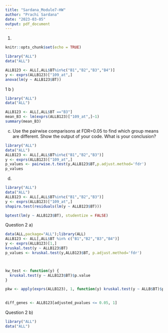 ---
title: "Sardana_Module7-HW"
author: "Prachi Sardana"
date: "2023-03-05"
output: pdf_document
---

1.
```{r setup, include=FALSE}
knitr::opts_chunk$set(echo = TRUE)

library("ALL")
data("ALL")

ALLB123 <- ALL[,ALL$BT%in%c("B1","B2","B3","B4")]
y <- exprs(ALLB123)["109_at",] 
anova(lm(y ~ ALLB123$BT))

```

1 b )



```{r}

library("ALL")
data("ALL")

ALLB123 <- ALL[,ALL$BT =="B3"]
mean_B3 <- lm(exprs(ALLB123)["109_at",]~1)
summary(mean_B3)

```



c) Use the pairwise comparisons at FDR=0.05 to find which group means are different. Show the output of your code. What is your conclusion?
```{r}

library("ALL")
data("ALL")
ALLB123 <- ALL[,ALL$BT%in%c("B1","B2","B3")] 
y <- exprs(ALLB123)["109_at",] 
p_values <- pairwise.t.test(y,ALLB123$BT,p.adjust.method='fdr')
p_values


```

d)

```{r}
library("ALL")
data("ALL")
ALLB123 <- ALL[,ALL$BT%in%c("B1","B2","B3")] 
y <- exprs(ALLB123)["109_at",] 
shapiro.test(residuals(lm(y ~ ALLB123$BT)))

bptest(lm(y ~ ALLB123$BT), studentize = FALSE)

```
Question 2 
a) 

```{r}
data(ALL,package="ALL");library(ALL)
ALLB123 <- ALL[,ALL$BT %in% c("B1","B2","B3","B4")]
y <- exprs(ALLB123)[1,]
kruskal.test(y ~ ALLB123$BT)
p_values <- kruskal.test(y,ALLB123$BT, p.adjust.method='fdr')



kw_test <- function(y) {
  kruskal.test(y ~ ALLB123$BT)$p.value
}

pkw <- apply(exprs(ALLB123), 1, function(y) kruskal.test(y ~ ALLB$BT)$p.values

             
diff_genes <- ALLB123[adjusted_pvalues <= 0.05, 1]

```



Question 2 b)


```{r}
library("ALL")
data("ALL")


```

